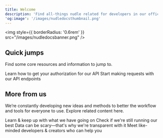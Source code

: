 ```yaml
---
title: Welcome
description: 'Find all-things nudle related for developers in our official docs.'
'og:image': '/images/nudledocsthumbnail.png'
---
```


<img
  style={{ borderRadius: '0.6rem' }}
  src="/images/nudledocsbanner.png"
/>


## Quick jumps

Find some core resources and information to jump to.

<CardGroup cols={2}>
  <Card
    title="Authorization"
    icon="id-badge"
    href="/authorization"
  >
    Learn how to get your authorization for our API
  </Card>
  <Card
    title="Endpoints"
    icon="plug"
    href="https://mintlify.com/docs/quickstart"
  >
    Start making requests with our API endpoints
  </Card>
</CardGroup>

## More from us

We’re constantly developing new ideas and methods to better the workflow and tools for everyone to use. Explore related content here.

<CardGroup cols={2}>
  <Card
    title="Blog"
    icon="newspaper"
    href="https://nudlelabs.com/blog"
  >
    Learn & keep up with what we have going on
  </Card>
  <Card
    title="Status"
    icon="server"
    href="https://status.nudlelabs.com/"
  >
    Check if we're still running our best
  </Card>
  <Card
    title="Data usage"
    icon="file-shield"
    href="https://nudlelabs.com/tos"
  >
    Data can be scary—that's why we're transparent with it
  </Card>
  <Card
    title="Community"
    icon="hand-peace"
    href="https://discord.gg/nSXBTtpDSJ"
  >
    Meet like-minded developers & creators who can help you
  </Card>
</CardGroup>
